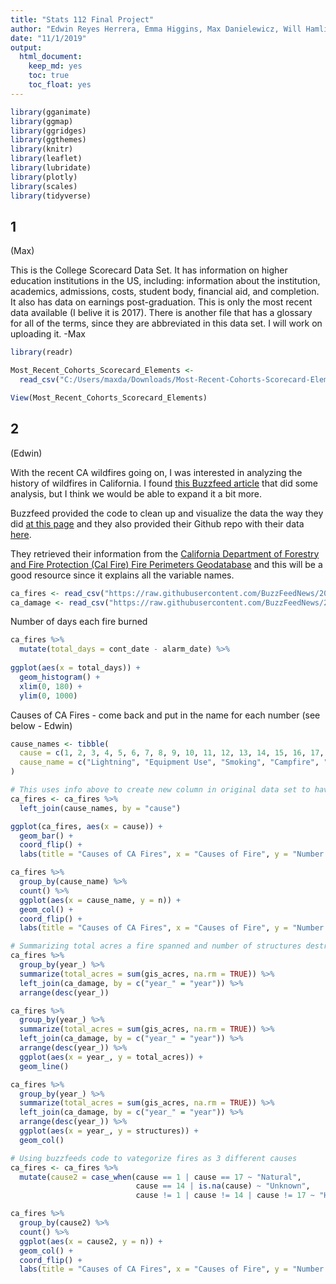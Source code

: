 ```yaml
---
title: "Stats 112 Final Project"
author: "Edwin Reyes Herrera, Emma Higgins, Max Danielewicz, Will Hamlin"
date: "11/1/2019"
output: 
  html_document:
    keep_md: yes
    toc: true
    toc_float: yes
---
```


```r
library(gganimate)
library(ggmap)
library(ggridges)
library(ggthemes)
library(knitr)
library(leaflet)
library(lubridate)
library(plotly)
library(scales)
library(tidyverse)
```


## 1
(Max)

This is the College Scorecard Data Set. It has information on higher education institutions in the US, including: information about the institution, academics, admissions, costs, student body, financial aid, and completion. It also has data on earnings post-graduation. This is only the most recent data available (I belive it is 2017). There is another file that has a glossary for all of the terms, since they are abbreviated in this data set. I will work on uploading it. -Max
```r
library(readr)

Most_Recent_Cohorts_Scorecard_Elements <- 
  read_csv("C:/Users/maxda/Downloads/Most-Recent-Cohorts-Scorecard-Elements.csv")

View(Most_Recent_Cohorts_Scorecard_Elements)
```


## 2
(Edwin)

With the recent CA wildfires going on, I was interested in analyzing the history of wildfires in California. I found [this Buzzfeed article](https://www.buzzfeednews.com/article/peteraldhous/california-wildfires-people-climate) that did some analysis, but I think we would be able to expand it a bit more.

Buzzfeed provided the code to clean up and visualize the data the way they did [at this page](https://buzzfeednews.github.io/2018-07-wildfire-trends/) and they also provided their Github repo with their data [here](https://github.com/BuzzFeedNews/2018-07-wildfire-trends).

They retrieved their information from the [California Department of Forestry and Fire Protection (Cal Fire) Fire Perimeters Geodatabase](https://frap.fire.ca.gov/frap-projects/fire-perimeters/) and this will be a good resource since it explains all the variable names.

```r
ca_fires <- read_csv("https://raw.githubusercontent.com/BuzzFeedNews/2018-07-wildfire-trends/master/data/calfire_frap.csv")
ca_damage <- read_csv("https://raw.githubusercontent.com/BuzzFeedNews/2018-07-wildfire-trends/master/data/calfire_damage.csv")
```

Number of days each fire burned
```r
ca_fires %>% 
  mutate(total_days = cont_date - alarm_date) %>% 
  
ggplot(aes(x = total_days)) +
  geom_histogram() +
  xlim(0, 180) +
  ylim(0, 1000) 
```

Causes of CA Fires - come back and put in the name for each number (see below - Edwin)

```r
cause_names <- tibble(
  cause = c(1, 2, 3, 4, 5, 6, 7, 8, 9, 10, 11, 12, 13, 14, 15, 16, 17, 18, 19),
  cause_name = c("Lightning", "Equipment Use", "Smoking", "Campfire", "Debris", "Railroad", "Arson", "Playing with Fire", "Miscellaneous", "Vehicle", "Power Line", "Firefighter Training", "Non-Firefighter Training", "Unknown/Unidentified", "Structure", "Aircraft", "Volcanic", "Escaped Prescribed Burn", "Illegal Alien Campfire")
)
```

```r
# This uses info above to create new column in original data set to have name for each cause
ca_fires <- ca_fires %>%
  left_join(cause_names, by = "cause")
```


```r
ggplot(ca_fires, aes(x = cause)) +
  geom_bar() +
  coord_flip() +
  labs(title = "Causes of CA Fires", x = "Causes of Fire", y = "Number of Fires")
```

```r
ca_fires %>%
  group_by(cause_name) %>%
  count() %>%
  ggplot(aes(x = cause_name, y = n)) +
  geom_col() +
  coord_flip() +
  labs(title = "Causes of CA Fires", x = "Causes of Fire", y = "Number of Fires")
```


```r
# Summarizing total acres a fire spanned and number of structures destroyed in year
ca_fires %>%
  group_by(year_) %>%
  summarize(total_acres = sum(gis_acres, na.rm = TRUE)) %>%
  left_join(ca_damage, by = c("year_" = "year")) %>%
  arrange(desc(year_))
```

```r
ca_fires %>%
  group_by(year_) %>%
  summarize(total_acres = sum(gis_acres, na.rm = TRUE)) %>%
  left_join(ca_damage, by = c("year_" = "year")) %>%
  arrange(desc(year_)) %>%
  ggplot(aes(x = year_, y = total_acres)) +
  geom_line()

ca_fires %>%
  group_by(year_) %>%
  summarize(total_acres = sum(gis_acres, na.rm = TRUE)) %>%
  left_join(ca_damage, by = c("year_" = "year")) %>%
  arrange(desc(year_)) %>%
  ggplot(aes(x = year_, y = structures)) +
  geom_col()
```

```r
# Using buzzfeeds code to vategorize fires as 3 different causes
ca_fires <- ca_fires %>%
  mutate(cause2 = case_when(cause == 1 | cause == 17 ~ "Natural",
                            cause == 14 | is.na(cause) ~ "Unknown",
                            cause != 1 | cause != 14 | cause != 17 ~ "Human"))
```

```r
ca_fires %>%
  group_by(cause2) %>%
  count() %>%
  ggplot(aes(x = cause2, y = n)) +
  geom_col() +
  coord_flip() +
  labs(title = "Causes of CA Fires", x = "Causes of Fire", y = "Number of Fires")
```
